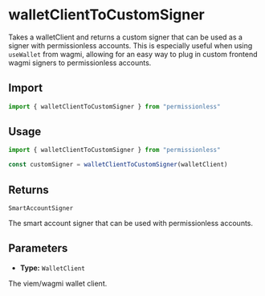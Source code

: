 # walletClientToCustomSigner

Takes a walletClient and returns a custom signer that can be used as a signer with permissionless accounts. This is especially useful when using `useWallet` from wagmi, allowing for an easy way to plug in custom frontend wagmi signers to permissionless accounts.

## Import

```ts
import { walletClientToCustomSigner } from "permissionless"
```

## Usage

```ts
import { walletClientToCustomSigner } from "permissionless"

const customSigner = walletClientToCustomSigner(walletClient)
```

## Returns

`SmartAccountSigner`

The smart account signer that can be used with permissionless accounts.

## Parameters

- **Type:** `WalletClient`

The viem/wagmi wallet client.